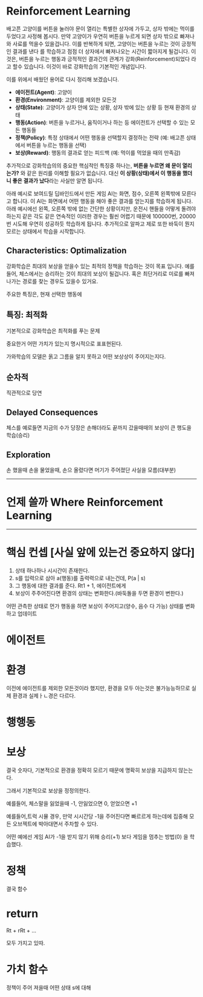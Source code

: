 # Reinforcement Learning
배고픈 고양이를 버튼을 눌러야 문이 열리는 특별한 상자에 가두고, 상자 밖에는 먹이를 두었다고 사정해 봅시다. 만약 고양이가 우연히 버튼을 누르게 되면 상자 밖으로 빠져나와 사료를 먹을수 있을겁니다. 이를 반복하게 되면, 고양이는 <R>버튼을 누르는 것이 긍정적인 결과를 낸다</R> 를 학습하고 점점 더 상자에서 빠져나오는 시간이 짧아지게 될겁니다. 이것은, 버튼을 누르는 행동과 긍적적인 결과간의 관계가 강화(Reinforcement)되었다 라고 할수 있습니다. 이것이 바로 강화학습의 기본적인 개념입니다.

이를 위에서 배웠던 용어로 다시 정리해 보겠습니다.
* **에이전트(Agent)**: 고양이
* **환경(Environment)**: 고양이를 제외한 모든것
* **상태(State)**: 고양이가 상자 안에 있는 상황, 상자 밖에 있는 상황 등 현재 환경의 상태
* **행동(Action)**: 버튼을 누르거나, 움직이거나 하는 등 에이전트가 선택할 수 있는 모든 행동들
* **정책(Policy)**: 특정 상태에서 어떤 행동을 선택할지 결정하는 전략 (예: 배고픈 상태에서 버튼을 누르는 행동을 선택)
* **보상(Reward)**: 행동의 결과로 얻는 피드백 (예: 먹이를 먹었을 때의 만족감)

추가적으로 강화학습의의 중요한 핵심적인 특징중 하나는, **버튼을 누르면 왜 문이 열리는가?** 와 같은 원리를 이해할 필요가 없습니다. 대신 **이 상황(상태)에서 이 행동을 했더니 좋은 결과가 났다**라는 사실만 알면 됩니다.


아래 예시로 보여드릴 딥바인드에서 만든 게임 AI는 화면, 점수, 오른쪽 왼쪽밖에 모른다고 합니다. 이 AI는 화면에서 어떤 행동을 해야 좋은 결과를 얻는지를 학습하게 됩니다. 아래 예시에선 왼쪽, 오른쪽 밖에 없는 간단한 상황이지만, 운전시 핸들을 어떻게 돌려야 하는지 같은 각도 같은 연속적인 이러한 경우는 훨씬 어렵기 때문에 100000번, 20000번 시도해 우연히 성공하듯 학습하게 됩니다. 추가적으로 알파고 제로 또한 바둑이 뭔지 모르는 상태에서 학습을 시작합니다.

## Characteristics: Optimalization
강화학습은 최대의 보상을 얻을수 있는 최적의 정책을 학습하는 것이 목표 입니다.
예를들어, 체스에서는 승리하는 것이 최대의 보상이 될겁니다. 혹은 최단거리로 미로를 빠져 나가는 경로를 찾는 경우도 있을수 있거요.

주요한 특징은, 현재 선택한 행동에


## 특징: 최적화
기본적으로 강화학습은 최적화를 푸는 문제

중요한거 어떤 가치가 있는지 명시적으로 표표현된다.

가와학습의 모델은 옭고 그름을 알지 못하고 어떤 보상상이 주어지는지다.

## 순차적
직관적으로 당연

## Delayed Consequences

체스를 예로들면 지금의 수가 당장은 손해더라도 끝까지 갔을때때의 보상이 큰 행도을 학습(승리)

## Exploration
손 했을때 손을 물었을때, 손으 올렸다면 머기가 주어졌단 사실을 모름(대부분)

***

# 언제 쓸까 Where Reinforcement Learning

***

# 핵심 컨셉 [사실 앞에 있는건 중요하지 않다]

1. 상태 하나하나 시시간이 존재한다.
2. s를 입력으로 삼아 a(행동)를 출력력으로 내는건데, P(a | s)
3. 그 행동에 대한 결과를 준다. Rt1 + 1, 에이전트에게
4. 보상이 주주어진다면 환경의 상태는 변화한다.(바둑돌을 두면 환경이 변한다.)


 어떤 관측한 상태로 먼가 행동을 하면 보상이 주어지고(양수, 음수 다 가능) 상태를 변화하고 업데이트

 # 에이전트

 # 환경
 이전에 에이전트를 제외한 모든것이라 했지만, 환경을 모두 아는것은 불가능능하므로
실제 환경과 실제ㅏㄴ경은 다르다.

# 행행동


# 보상
결국 숫자다, 기본적으로 환경을 정확히 모르기 때문에 명확히 보상을 지급하지 않는는다.

그래서 기본적으로 보상을 정정의한다.

예를들어, 체스말을 잃었을때 -1, 안잃었으면 0, 얻었으면 +1

예를들어,트럭 시뮬 경우, 만약 시시간당 -1을 주어진다면 빠르르게 하는데에 집중해 모든 오브젝트에 박아대면서 주차할 수 있다.

어떤 예에선 게임 AI가 -1을 받지 않기 위해 승리(+1) 보다 게임을 멈추는 방법(0) 을 학습했다.

# 정책
결국 함수

# return
Rt + rRt + ...

모두 가지고 있따.

# 가치 함수

정책이 주어 져을때 어떤 상태 s에 대해